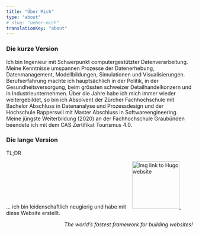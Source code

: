 ```yaml
---
title: "Über Mich"
type: "about"
# slug: "ueber-mich"
translationKey: "about"
---
```



### Die kurze Version

Ich bin Ingenieur mit Schwerpunkt computergestützter Datenverarbeitung. Meine Kenntnisse umspannen Prozesse der Datenerhebung, Datenmanagement, Modellbildungen, Simulationen und Visualisierungen. Berufserfahrung machte ich hauptsächlich in der Politik, in der Gesundheitsversorgung, beim grössten schweizer Detailhandelkonzern und in Industrieunternehmen. Über die Jahre habe ich mich immer wieder weitergebildet, so bin ich Absolvent der Zürcher Fachhochschule mit Bachelor Abschluss in Datenanalyse und Prozessdesign und der Hochschule Rapperswil mit Master Abschluss in Softwareengineering. Meine jüngste Weiterbildung (2020) an der Fachhochschule Graubünden beendete ich mit dem CAS Zertifikat Tourismus 4.0.

### Die lange Version

TL;DR

<div>
 <p>... ich bin leidenschaftlich neugierig und habe mit &nbsp;&nbsp;
 <a href="https://gohugo.io/"> 
   <img src="/svg/hugo-logo-wide.svg" type="image/svg+xml" width="128" alt="Img link to Hugo website"> 
 </a> &nbsp;&nbsp; diese Website erstellt.</p>
 
 <p style="text-align:right;"><em>The world’s fastest framework for building websites!</em></p>
</div>


